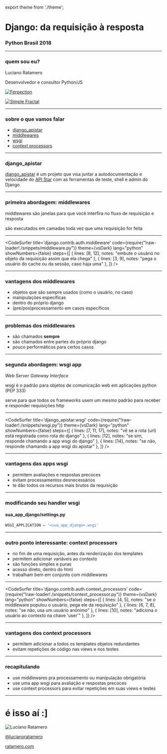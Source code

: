 export theme from './theme';

<Head>
  <title>Django: da requisição à resposta</title>
  <link href="assets/fonts.css" rel="stylesheet" />
</Head>

# Django: da requisição à resposta
### Python Brasil 2018
---
### quem sou eu?

Luciano Ratamero

Desenvolvedor e consultor Python/JS

<a href="https://ferpection.com/" className="company-logo">![Ferpection](assets/ferpection.png)</a>

<a href="https://simplefractal.com/" className="company-logo">![Simple Fractal](assets/simple-fractal.png)</a>

---

### sobre o que vamos falar

- [django_apistar](#3)
- [middlewares](#4)
- [wsgi](#8)
- [context processors](#12)

---

### django_apistar

[django_apistar](https://github.com/lucianoratamero/django_apistar) é um projeto que visa juntar a autodocumentação e velocidade do [API Star](https://github.com/encode/apistar) com as ferramentas de teste, shell e admin do Django

---

### primeira abordagem: middlewares

middlewares são janelas para que você interfira no fluxo de requisição e resposta

são executados em camadas toda vez que uma requisição for feita

---

<CodeSurfer
  title='django.contrib.auth.middleware'
  code={require("!raw-loader!./snippets/middleware.py")}
  theme={vsDark}
  lang="python"
  showNumbers={false}
  steps={[
    { lines: [8, 12], notes: "embute o usuário no objeto da requisição assim que ela chega" },
    { lines: [3, 9], notes: "pega o usuário do cache ou da sessão, caso haja uma" },
  ]}
/>

---

### vantagens dos middlewares

- objetos que são sempre usados (como o usuário, no caso)
- manipulações específicas
- dentro do próprio django
- (pre/pos)processamento em casos específicos

---

### problemas dos middlewares

- são chamados **sempre**
- são chamados entre partes do próprio django
- pouco performáticos para certos casos

---

### segunda abordagem: wsgi app

*Web Server Gateway Interface*

wsgi é o padrão para objetos de comunicação web em aplicações python (PEP 333)

serve para que todos os frameworks usem um mesmo padrão para receber e responder requisições http

---

<CodeSurfer
  title='django_apistar.wsgi'
  code={require("!raw-loader!./snippets/wsgi.py")}
  theme={vsDark}
  lang="python"
  showNumbers={false}
  steps={[
    { lines: [7, 11, 17], notes: "vê se a rota (url) está registrada como rota do django" },
    { lines: [12], notes: "se sim, responde chamando a app wsgi do django" },
    { lines: [14], notes: "se não, responde chamando a app wsgi do apistar" },
  ]}
/>

---

### vantagens das apps wsgi

- permitem avaliações e respostas precoces
- evitam processamentos desnecessários
- te dão todos os recursos mais brutos da requisição

---

### modificando seu handler wsgi

#### sua_app_django/settings.py

```python
WSGI_APPLICATION = '<sua_app_django>.wsgi'
```

---

### outro ponto interessante: context processors

- no fim de uma requisição, antes da renderização dos templates
- permitem adicionar variáveis ao contexto
- são funções simples e puras
- acesso direto, dentro do html
- trabalham bem em conjunto com middlewares

---

<CodeSurfer
  title='django.contrib.auth.context_processors'
  code={require("!raw-loader!./snippets/context_processor.py")}
  theme={vsDark}
  lang="python"
  showNumbers={false}
  steps={[
    { lines: [4, 5], notes: "se o middleware populou o usuário, pega ele da requisição" },
    { lines: [6, 7, 8], notes: "se não, usa um usuário anônimo" },
    { lines: [10], notes: "adiciona o usuário ao contexto na chave 'user'" },
  ]}
/>

---

### vantagens dos context processors

- permitem adicionar a todos os templates objetos redundantes
- evitam repetições de código nas views e nos testes

---

### recapitulando

- use middlewares pra processamento ou manipulação obrigatória
- use uma app wsgi para avaliação e respostas precoces
- use context processors para evitar repetições em suas views e testes

---

# é isso aí :]

![Luciano Ratamero](assets/eu_fb.jpg)

[@lucianoratamero](https://twitter.com/lucianoratamero)

[ratamero.com](https://www.ratamero.com)
